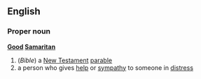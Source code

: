 ==English==
===Proper noun===
{{wikipedia}}
'''[[good|Good]] [[Samaritan]]'''
#(''Bible'') a [[New Testament]] [[parable]]
# a person who gives [[help]] or [[sympathy]] to someone in [[distress]]